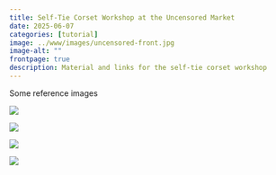 ```yaml
---
title: Self-Tie Corset Workshop at the Uncensored Market
date: 2025-06-07
categories: [tutorial]
image: ../www/images/uncensored-front.jpg
image-alt: ""
frontpage: true
description: Material and links for the self-tie corset workshop
---
```


Some reference images

![](../www/images/uncensored/uncensored-full.jpg)

::: {layout-ncol=3}

![](../www/images/uncensored/uncensored-front.jpg)

![](../www/images/uncensored/uncensored-side.jpg)

![](../www/images/uncensored/uncensored-back.jpg)

:::
